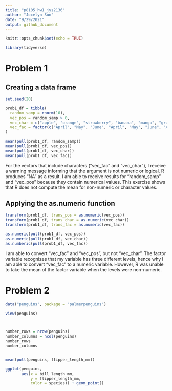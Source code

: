 ```yaml
---
title: "p8105_hw1_jys2136"
author: "Jocelyn Sun"
date: "9/29/2021"
output: github_document
---
```


```r

knitr::opts_chunk$set(echo = TRUE)

library(tidyverse)

```

# Problem 1

## Creating a data frame 

```r

set.seed(20)

prob1_df = tibble(
  random_samp = rnorm(10),
  vec_pos = random_samp > 0,
  vec_char = c("apple", "orange", "strawberry", "banana", "mango", "grape", "plum", "persimmon", "grapefruit", "fig"),
  vec_fac = factor(c("April", "May", "June", "April", "May", "June", "April", "May", "June", "April"))
)

mean(pull(prob1_df, random_samp))
mean(pull(prob1_df, vec_pos))
mean(pull(prob1_df, vec_char))
mean(pull(prob1_df, vec_fac))

```

For the vectors that include characters ("vec_fac" and "vec_char"), I receive a warning message informing that the argument is not numeric or logical. R produces "NA" as a result. I am able to receive results for "random_samp" and "vec_pos" because they contain numerical values. This exercise shows that R does not compute the mean for non-numeric or character values.

## Applying the as.numeric function

```r

transform(prob1_df, trans_pos = as.numeric(vec_pos))
transform(prob1_df, trans_char = as.numeric(vec_char))
transform(prob1_df, trans_fac = as.numeric(vec_fac))

as.numeric(pull(prob1_df, vec_pos))
as.numeric(pull(prob1_df, vec_char))
as.numberic(pull(prob1_df, vec_fac))

```

I am able to convert "vec_fac" and "vec_pos", but not "vec_char". The factor variable recognizes that my variable has three different levels, hence why I am able to convert "vec_fac" to a numeric variable. However, R was unable to take the mean of the factor variable when the levels were non-numeric. 


# Problem 2
```r

data("penguins", package = "palmerpenguins")

view(penguins)



number_rows = nrow(penguins)
number_columns = ncol(penguins)
number_rows
number_columns


mean(pull(penguins, flipper_length_mm))


```


```r

ggplot(penguins, 
       aes(x = bill_length_mm, 
           y = flipper_length_mm, 
           color = species)) + geom_point()

```


